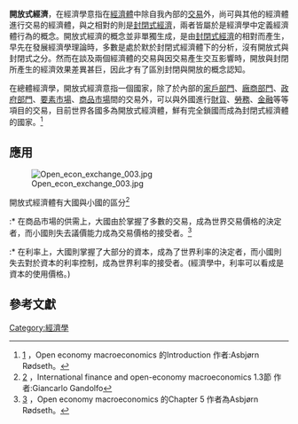 '''開放式經濟'''，在經濟學意指在[[經濟體|經濟體]]中除自我內部的[[交易|交易]]外，尚可與其他的經濟體進行交易的經濟體，與之相對的則是[[封閉式經濟|封閉式經濟]]，兩者皆屬於是經濟學中定義經濟體行為的概念。開放式經濟的概念並非單獨生成，是由[[封閉式經濟|封閉式經濟]]的相對而產生，早先在發展經濟學理論時，多數是處於默於封閉式經濟體下的分析，沒有開放式與封閉式之分。然而在談及兩個經濟體的交易與因交易產生交互影響時，開放與封閉所產生的經濟效果差異甚巨，因此才有了區別封閉與開放的概念認知。

在總體經濟學，開放式經濟意指一個國家，除了於內部的[[家戶部門|家戶部門]]、[[廠商部門|廠商部門]]、[[政府部門|政府部門]]、[[要素市場|要素市場]]、[[商品市場|商品市場]]間的交易外，可以與外國進行[[財貨|財貨]]、[[勞務|勞務]]、[[金融|金融]]等等項目的交易，目前世界各國多為開放式經濟體，鮮有完全鎖國而成為封閉式經濟體的國家。<ref name="開放式經濟">[http://books.google.com.tw/books?id=urzR-Go00rsC&lpg=PP1&dq=Open-economy&hl=zh-TW&pg=PA1#v=onepage&q=Open-economy&f=false] {{Wayback|url=http://books.google.com.tw/books?id=urzR-Go00rsC&lpg=PP1&dq=Open-economy&hl=zh-TW&pg=PA1#v=onepage&q=Open-economy&f=false |date=20190622131245 }}，Open economy macroeconomics 的Introduction 作者:Asbjørn Rødseth。</ref>

==應用==
[[File:Open_econ_exchange_003.jpg|thumb]]
; 開放式經濟體有大國與小國的區分<ref name="大國與小國">[http://books.google.com.tw/books?id=F9Xr1_MXjwkC&lpg=PP1&dq=Open-economy&hl=zh-TW&pg=PA4#v=onepage&q=Open-economy&f=false] {{Wayback|url=http://books.google.com.tw/books?id=F9Xr1_MXjwkC&lpg=PP1&dq=Open-economy&hl=zh-TW&pg=PA4#v=onepage&q=Open-economy&f=false |date=20170112164156 }}，International finance and open-economy macroeconomics 1.3節 作者:Giancarlo Gandolfo</ref>
:* 在商品市場的供需上，大國由於掌握了多數的交易，成為世界交易價格的決定者，而小國則失去議價能力成為交易價格的接受者。<ref name="世界交易價格的決定者">[http://books.google.com.tw/books?id=urzR-Go00rsC&lpg=PP1&dq=Open-economy&hl=zh-TW&pg=PA1#v=onepage&q=Open-economy&f=false] {{Wayback|url=http://books.google.com.tw/books?id=urzR-Go00rsC&lpg=PP1&dq=Open-economy&hl=zh-TW&pg=PA1#v=onepage&q=Open-economy&f=false |date=20190622131245 }}，Open economy macroeconomics 的Chapter 5 作者為Asbjørn Rødseth。</ref>


:* 在利率上，大國則掌握了大部分的資本，成為了世界利率的決定者，而小國則失去對於資本的利率控制，成為世界利率的接受者。(經濟學中，利率可以看成是資本的使用價格。)

== 參考文獻 ==
{{Reflist}}

[[Category:經濟學|Category:經濟學]]